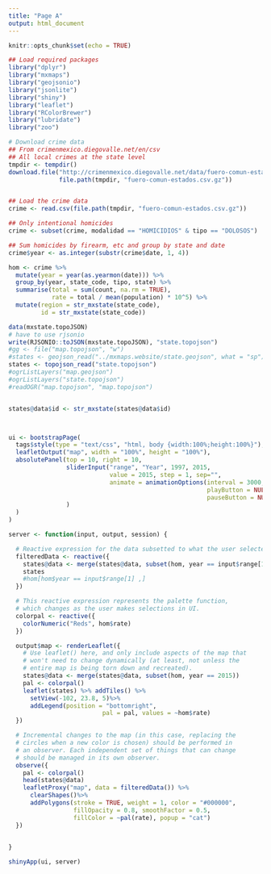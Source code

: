 ```yaml
---
title: "Page A"
output: html_document
---
```


```r
knitr::opts_chunk$set(echo = TRUE)
```

```r
## Load required packages
library("dplyr")
library("mxmaps")
library("geojsonio")
library("jsonlite")
library("shiny")
library("leaflet")
library("RColorBrewer")
library("lubridate")
library("zoo")

# Download crime data
## From crimenmexico.diegovalle.net/en/csv
## All local crimes at the state level
tmpdir <- tempdir()
download.file("http://crimenmexico.diegovalle.net/data/fuero-comun-estados.csv.gz",
              file.path(tmpdir, "fuero-comun-estados.csv.gz"))


## Load the crime data
crime <- read.csv(file.path(tmpdir, "fuero-comun-estados.csv.gz"))

## Only intentional homicides
crime <- subset(crime, modalidad == "HOMICIDIOS" & tipo == "DOLOSOS")

## Sum homicides by firearm, etc and group by state and date
crime$year <- as.integer(substr(crime$date, 1, 4))

hom <- crime %>%
  mutate(year = year(as.yearmon(date))) %>%
  group_by(year, state_code, tipo, state) %>%
  summarise(total = sum(count, na.rm = TRUE),
            rate = total / mean(population) * 10^5) %>%
  mutate(region = str_mxstate(state_code),
         id = str_mxstate(state_code))

data(mxstate.topoJSON)
# have to use rjsonio
write(RJSONIO::toJSON(mxstate.topoJSON), "state.topojson")
#gg <- file("map.topojson", "w")
#states <- geojson_read("../mxmaps.website/state.geojson", what = "sp")
states <- topojson_read("state.topojson")
#ogrListLayers("map.geojson")
#ogrListLayers("state.topojson")
#readOGR("map.topojson", "map.topojson")


states@data$id <- str_mxstate(states@data$id)



ui <- bootstrapPage(
  tags$style(type = "text/css", "html, body {width:100%;height:100%}"),
  leafletOutput("map", width = "100%", height = "100%"),
  absolutePanel(top = 10, right = 10,
                sliderInput("range", "Year", 1997, 2015,
                            value = 2015, step = 1, sep="",
                            animate = animationOptions(interval = 3000, loop = FALSE, 
                                                       playButton = NULL,
                                                       pauseButton = NULL),
                )
  )
)

server <- function(input, output, session) {

  # Reactive expression for the data subsetted to what the user selected
  filteredData <- reactive({
    states@data <- merge(states@data, subset(hom, year == input$range[1]))
    states
    #hom[hom$year == input$range[1] ,]
  })

  # This reactive expression represents the palette function,
  # which changes as the user makes selections in UI.
  colorpal <- reactive({
    colorNumeric("Reds", hom$rate)
  })

  output$map <- renderLeaflet({
    # Use leaflet() here, and only include aspects of the map that
    # won't need to change dynamically (at least, not unless the
    # entire map is being torn down and recreated).
    states@data <- merge(states@data, subset(hom, year == 2015))
    pal <- colorpal()
    leaflet(states) %>% addTiles() %>%
      setView(-102, 23.8, 5)%>% 
      addLegend(position = "bottomright",
                          pal = pal, values = ~hom$rate)
  })

  # Incremental changes to the map (in this case, replacing the
  # circles when a new color is chosen) should be performed in
  # an observer. Each independent set of things that can change
  # should be managed in its own observer.
  observe({
    pal <- colorpal()
    head(states@data)
    leafletProxy("map", data = filteredData()) %>%
      clearShapes()%>%
      addPolygons(stroke = TRUE, weight = 1, color = "#000000",
                  fillOpacity = 0.8, smoothFactor = 0.5,
                  fillColor = ~pal(rate), popup = "cat")
  })

  
}

shinyApp(ui, server)
```
